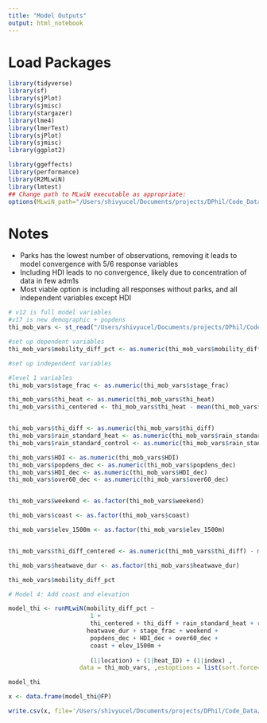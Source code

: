 ```yaml
---
title: "Model Outputs"
output: html_notebook
---
```

# Load Packages
```r
library(tidyverse)
library(sf)
library(sjPlot)
library(sjmisc)
library(stargazer)
library(lme4)
library(lmerTest)
library(sjPlot)
library(sjmisc)
library(ggplot2)

library(ggeffects)
library(performance)
library(R2MLwiN)
library(lmtest)
## Change path to MLwiN executable as appropriate:
options(MLwiN_path="/Users/shivyucel/Documents/projects/DPhil/Code_Data/mlwin/mlnscript")
```

# Notes
* Parks has the lowest number of observations, removing it leads to model convergence with 5/6 response variables
* Including HDI leads to no convergence, likely due to concentration of data in few adm1s
* Most viable option is including all responses without parks, and all independent variables except HDI


```r
# v12 is full model variables
#v17 is new demographic + popdens
thi_mob_vars <- st_read("/Users/shivyucel/Documents/projects/DPhil/Code_Data/data/paper2/china/THI_mobility_heat_w_vars_90_4SD.csv")

#set up dependent variables
thi_mob_vars$mobility_diff_pct <- as.numeric(thi_mob_vars$mobility_diff_pct)

#set up independent variables

#level 1 variables
thi_mob_vars$stage_frac <- as.numeric(thi_mob_vars$stage_frac)

thi_mob_vars$thi_heat <- as.numeric(thi_mob_vars$thi_heat)
thi_mob_vars$thi_centered <- thi_mob_vars$thi_heat - mean(thi_mob_vars$thi_heat)


thi_mob_vars$thi_diff <- as.numeric(thi_mob_vars$thi_diff)
thi_mob_vars$rain_standard_heat <- as.numeric(thi_mob_vars$rain_standard_heat)
thi_mob_vars$rain_standard_control <- as.numeric(thi_mob_vars$rain_standard_control)

thi_mob_vars$HDI <- as.numeric(thi_mob_vars$HDI)
thi_mob_vars$popdens_dec <- as.numeric(thi_mob_vars$popdens_dec)
thi_mob_vars$HDI_dec <- as.numeric(thi_mob_vars$HDI_dec)
thi_mob_vars$over60_dec <- as.numeric(thi_mob_vars$over60_dec)


thi_mob_vars$weekend <- as.factor(thi_mob_vars$weekend)

thi_mob_vars$coast <- as.factor(thi_mob_vars$coast)

thi_mob_vars$elev_1500m <- as.factor(thi_mob_vars$elev_1500m)


thi_mob_vars$thi_diff_centered <- as.numeric(thi_mob_vars$thi_diff) - mean(thi_mob_vars$thi_heat)

thi_mob_vars$heatwave_dur <- as.factor(thi_mob_vars$heatwave_dur)


```

```r
thi_mob_vars$mobility_diff_pct
```

```r
# Model 4: Add coast and elevation

model_thi <- runMLwiN(mobility_diff_pct ~  
                       1 +
                       thi_centered + thi_diff + rain_standard_heat + rain_standard_control +
                      heatwave_dur + stage_frac + weekend +
                       popdens_dec + HDI_dec + over60_dec +
                       coast + elev_1500m + 
                       
                       (1|location) + (1|heat_ID) + (1|index) ,
                    data = thi_mob_vars, ,estoptions = list(sort.force=TRUE, resi.store=TRUE, maxiter = 40)  )

```

```r
model_thi
```







```r
x <- data.frame(model_thi@FP)

write.csv(x, file='/Users/shivyucel/Documents/projects/DPhil/Code_Data/data/regression/THI_china_params_4SD.csv')
```




